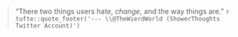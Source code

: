 > "There two things users hate,
> *change*, and the way things are."
> `r tufte::quote_footer('--- \\@TheWierdWorld (ShowerThoughts Twitter Account)')`
